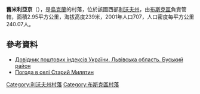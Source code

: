 {{coord|49|57|50|N|24|28|31|E|scale:100000|display=title}}

'''舊米利亞京'''（{{lang-uk|Старий Милятин}}），是[[烏克蘭|烏克蘭]]的村落，位於該國西部[[利沃夫州|利沃夫州]]，由[[布斯克區|布斯克區]]負責管轄，面積2.95平方公里，海拔高度239米，2001年人口707，人口密度每平方公里240.07人。

==參考資料==
*[http://www.uaidx.com/13/286/index Довідник поштових індексів України. Львівська область. Буський район] {{Wayback|url=http://www.uaidx.com/13/286/index |date=20160909184638 }}
* [http://weather.in.ua/ua/l'vovskaja/24947 Погода в селі Старий Милятин] {{Wayback|url=http://weather.in.ua/ua/l%27vovskaja/24947 |date=20071015214853 }}

{{DEFAULTSORT:Старий Милятин}}
[[Category:利沃夫州村落|Category:利沃夫州村落]]
[[Category:布斯克區村落|Category:布斯克區村落]]


{{Lviv-geo-stub}}